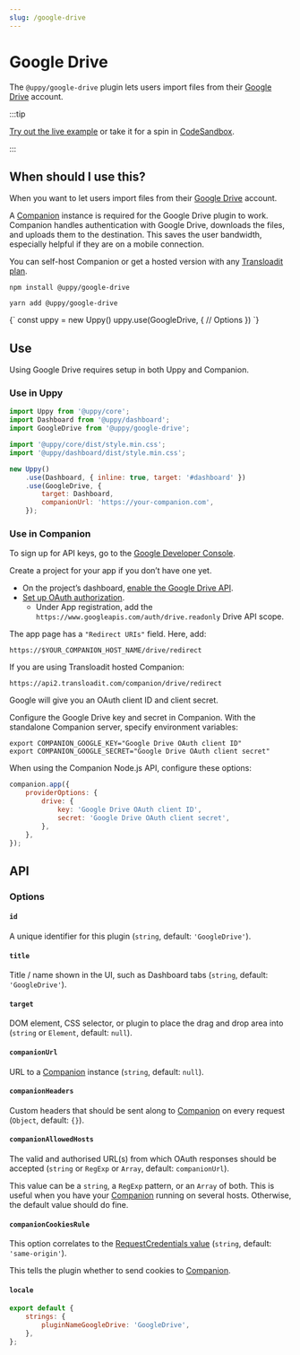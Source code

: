 ```yaml
---
slug: /google-drive
---
```




# Google Drive

The `@uppy/google-drive` plugin lets users import files from their
[Google Drive](https://www.drive.google.com) account.

:::tip

[Try out the live example](/examples) or take it for a spin in
[CodeSandbox](https://codesandbox.io/s/uppy-dashboard-xpxuhd).

:::

## When should I use this?

When you want to let users import files from their
[Google Drive](https://www.drive.google.com) account.

A [Companion](/docs/companion) instance is required for the Google Drive plugin
to work. Companion handles authentication with Google Drive, downloads the
files, and uploads them to the destination. This saves the user bandwidth,
especially helpful if they are on a mobile connection.

You can self-host Companion or get a hosted version with any
[Transloadit plan](https://transloadit.com/pricing/).

<Tabs>
  <TabItem value="npm" label="NPM" default>

```shell
npm install @uppy/google-drive
```

  </TabItem>

  <TabItem value="yarn" label="Yarn">

```shell
yarn add @uppy/google-drive
```

  </TabItem>

  <TabItem value="cdn" label="CDN">
    <UppyCdnExample>
      {`
        const uppy = new Uppy()
        uppy.use(GoogleDrive, {
          // Options
        })
      `}
    </UppyCdnExample>
  </TabItem>
</Tabs>

## Use

Using Google Drive requires setup in both Uppy and Companion.

### Use in Uppy

```js {10-13} showLineNumbers
import Uppy from '@uppy/core';
import Dashboard from '@uppy/dashboard';
import GoogleDrive from '@uppy/google-drive';

import '@uppy/core/dist/style.min.css';
import '@uppy/dashboard/dist/style.min.css';

new Uppy()
	.use(Dashboard, { inline: true, target: '#dashboard' })
	.use(GoogleDrive, {
		target: Dashboard,
		companionUrl: 'https://your-companion.com',
	});
```

### Use in Companion

To sign up for API keys, go to the
[Google Developer Console](https://console.developers.google.com/).

Create a project for your app if you don’t have one yet.

- On the project’s dashboard,
  [enable the Google Drive API](https://developers.google.com/drive/api/v3/enable-drive-api).
- [Set up OAuth authorization](https://developers.google.com/drive/api/v3/about-auth).
  - Under App registration, add the `https://www.googleapis.com/auth/drive.readonly` Drive API scope.

The app page has a `"Redirect URIs"` field. Here, add:

```
https://$YOUR_COMPANION_HOST_NAME/drive/redirect
```

If you are using Transloadit hosted Companion:

```
https://api2.transloadit.com/companion/drive/redirect
```

Google will give you an OAuth client ID and client secret.

Configure the Google Drive key and secret in Companion. With the standalone
Companion server, specify environment variables:

```shell
export COMPANION_GOOGLE_KEY="Google Drive OAuth client ID"
export COMPANION_GOOGLE_SECRET="Google Drive OAuth client secret"
```

When using the Companion Node.js API, configure these options:

```js
companion.app({
	providerOptions: {
		drive: {
			key: 'Google Drive OAuth client ID',
			secret: 'Google Drive OAuth client secret',
		},
	},
});
```

## API

### Options

#### `id`

A unique identifier for this plugin (`string`, default: `'GoogleDrive'`).

#### `title`

Title / name shown in the UI, such as Dashboard tabs (`string`, default:
`'GoogleDrive'`).

#### `target`

DOM element, CSS selector, or plugin to place the drag and drop area into
(`string` or `Element`, default: `null`).

#### `companionUrl`

URL to a [Companion](/docs/companion) instance (`string`, default: `null`).

#### `companionHeaders`

Custom headers that should be sent along to [Companion](/docs/companion) on
every request (`Object`, default: `{}`).

#### `companionAllowedHosts`

The valid and authorised URL(s) from which OAuth responses should be accepted
(`string` or `RegExp` or `Array`, default: `companionUrl`).

This value can be a `string`, a `RegExp` pattern, or an `Array` of both. This is
useful when you have your [Companion](/docs/companion) running on several hosts.
Otherwise, the default value should do fine.

#### `companionCookiesRule`

This option correlates to the
[RequestCredentials value](https://developer.mozilla.org/en-US/docs/Web/API/Request/credentials)
(`string`, default: `'same-origin'`).

This tells the plugin whether to send cookies to [Companion](/docs/companion).

#### `locale`

```js
export default {
	strings: {
		pluginNameGoogleDrive: 'GoogleDrive',
	},
};
```
